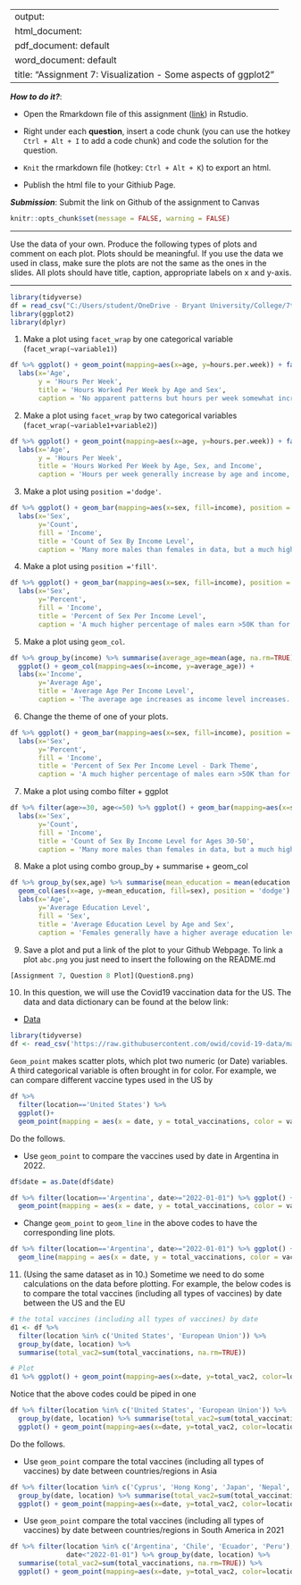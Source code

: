 
---
output: 
  html_document:
  pdf_document: default
  word_document: default
title: "Assignment 7: Visualization - Some aspects of ggplot2"
---

***How to do it?***: 

- Open the Rmarkdown file of this assignment ([link](assignment7.Rmd)) in Rstudio. 

- Right under each **question**, insert  a code chunk (you can use the hotkey `Ctrl + Alt + I` to add a code chunk) and code the solution for the question. 

- `Knit` the rmarkdown file (hotkey: `Ctrl + Alt + K`) to export an html.  

-  Publish the html file to your Githiub Page. 

***Submission***: Submit the link on Github of the assignment to Canvas

```r
knitr::opts_chunk$set(message = FALSE, warning = FALSE)
```

-------

Use the data of your own.  Produce the following types of plots and comment on each plot. Plots should be meaningful. If you use the data we used in class, make sure the plots are not the same as the ones in the slides. All plots should have title, caption, appropriate labels on x and y-axis. 

-------

```r
library(tidyverse)
df = read_csv("C:/Users/student/OneDrive - Bryant University/College/7th Semester/R/adult_census.csv")
library(ggplot2)
library(dplyr)
```

1. Make a plot using `facet_wrap` by one categorical variable (`facet_wrap(~variable1)`)

```r
df %>% ggplot() + geom_point(mapping=aes(x=age, y=hours.per.week)) + facet_wrap(~sex) +
  labs(x='Age', 
       y = 'Hours Per Week', 
       title = 'Hours Worked Per Week by Age and Sex', 
       caption = 'No apparent patterns but hours per week somewhat increase by age, and males generally work more hours than females.')
```

2. Make a plot using `facet_wrap` by two categorical variables (`facet_wrap(~variable1+variable2)`)

```r
df %>% ggplot() + geom_point(mapping=aes(x=age, y=hours.per.week)) + facet_wrap(~sex+income) +
  labs(x='Age', 
       y = 'Hours Per Week', 
       title = 'Hours Worked Per Week by Age, Sex, and Income', 
       caption = 'Hours per week generally increase by age and income, and males somewhat seem to work more hours than females.')
```

3. Make a plot using `position ='dodge'`.

```r
df %>% ggplot() + geom_bar(mapping=aes(x=sex, fill=income), position = 'dodge') +
  labs(x='Sex', 
       y='Count',
       fill = 'Income', 
       title = 'Count of Sex By Income Level', 
       caption = 'Many more males than females in data, but a much higher percentage of males earn >50K than for females.')
```

4. Make a plot using `position ='fill'`. 

```r
df %>% ggplot() + geom_bar(mapping=aes(x=sex, fill=income), position = 'fill') +
  labs(x='Sex', 
       y='Percent',
       fill = 'Income', 
       title = 'Percent of Sex Per Income Level', 
       caption = 'A much higher percentage of males earn >50K than for females.')
```

5. Make a plot using `geom_col`.

```r
df %>% group_by(income) %>% summarise(average_age=mean(age, na.rm=TRUE)) %>% 
  ggplot() + geom_col(mapping=aes(x=income, y=average_age)) + 
  labs(x='Income', 
       y='Average Age',
       title = 'Average Age Per Income Level', 
       caption = 'The average age increases as income level increases.')
```

6. Change the theme of one of your plots. 

```r
df %>% ggplot() + geom_bar(mapping=aes(x=sex, fill=income), position = 'fill') + theme_dark() +
  labs(x='Sex', 
       y='Percent',
       fill = 'Income', 
       title = 'Percent of Sex Per Income Level - Dark Theme', 
       caption = 'A much higher percentage of males earn >50K than for females.')
```

7. Make a plot using combo filter + ggplot

```r
df %>% filter(age>=30, age<=50) %>% ggplot() + geom_bar(mapping=aes(x=sex, fill=income)) +
  labs(x='Sex', 
       y='Count',
       fill = 'Income', 
       title = 'Count of Sex By Income Level for Ages 30-50', 
       caption = 'Many more males than females in data, but a much higher percentage of males earn >50K than for females.')
```

8. Make a plot using combo group_by + summarise + geom_col

```r
df %>% group_by(sex,age) %>% summarise(mean_education = mean(education.num)) %>% ggplot() +
  geom_col(aes(x=age, y=mean_education, fill=sex), position = 'dodge') +
  labs(x='Age', 
       y='Average Education Level',
       fill = 'Sex', 
       title = 'Average Education Level by Age and Sex', 
       caption = 'Females generally have a higher average education level per age until around age 35 when it changes to males usually having the higher level per age.')
```

9. Save a plot and put a link of the plot to your Github Webpage.  To link a plot `abc.png` you just need to insert the following on the README.md

```r
[Assignment 7, Question 8 Plot](Question8.png)
```

10. In this question, we will use  the Covid19 vaccination data for the US. The data and data dictionary can be found at the below link:

- [Data](https://raw.githubusercontent.com/owid/covid-19-data/master/public/data/vaccinations/vaccinations-by-manufacturer.csv)

```r
library(tidyverse)
df <- read_csv('https://raw.githubusercontent.com/owid/covid-19-data/master/public/data/vaccinations/vaccinations-by-manufacturer.csv')
```

`Geom_point` makes scatter plots, which plot two numeric (or Date) variables. A third categorical variable is often brought in for color. For example, we can compare different vaccine types used in the US by

```r
df %>% 
  filter(location=='United States') %>% 
  ggplot()+
  geom_point(mapping = aes(x = date, y = total_vaccinations, color = vaccine))
```

Do the follows. 

  - Use `geom_point` to compare the vaccines used by date in Argentina in 2022. 

```r
df$date = as.Date(df$date)

df %>% filter(location=='Argentina', date>="2022-01-01") %>% ggplot() + 
  geom_point(mapping = aes(x = date, y = total_vaccinations, color = vaccine))
```

  - Change `geom_point` to `geom_line` in the above codes to have the corresponding line plots. 

```r
df %>% filter(location=='Argentina', date>="2022-01-01") %>% ggplot() + 
  geom_line(mapping = aes(x = date, y = total_vaccinations, color = vaccine))
```

11. (Using the same dataset as in 10.) Sometime we need to do some calculations on the data before plotting. For example, the below codes is to compare the total vaccines (including all types of vaccines) by date between the US and the EU

```r
# the total vaccines (including all types of vaccines) by date
d1 <- df %>% 
  filter(location %in% c('United States', 'European Union')) %>% 
  group_by(date, location) %>% 
  summarise(total_vac2=sum(total_vaccinations, na.rm=TRUE))

# Plot
d1 %>% ggplot() + geom_point(mapping=aes(x=date, y=total_vac2, color=location))
```

Notice that the above codes could be piped in one 

```r
df %>% filter(location %in% c('United States', 'European Union')) %>% 
  group_by(date, location) %>% summarise(total_vac2=sum(total_vaccinations, na.rm=TRUE)) %>% 
  ggplot() + geom_point(mapping=aes(x=date, y=total_vac2, color=location))
```

Do the follows. 

- Use `geom_point` compare the total vaccines (including all types of vaccines) by date between countries/regions in Asia

```r
df %>% filter(location %in% c('Cyprus', 'Hong Kong', 'Japan', 'Nepal', 'South Korea')) %>% 
  group_by(date, location) %>% summarise(total_vac2=sum(total_vaccinations, na.rm=TRUE)) %>% 
  ggplot() + geom_point(mapping=aes(x=date, y=total_vac2, color=location))
```

- Use `geom_point` compare the total vaccines (including all types of vaccines) by date between countries/regions in South America in 2021

```r
df %>% filter(location %in% c('Argentina', 'Chile', 'Ecuador', 'Peru'), date>="2021-01-01",
              date<"2022-01-01") %>% group_by(date, location) %>% 
  summarise(total_vac2=sum(total_vaccinations, na.rm=TRUE)) %>% 
  ggplot() + geom_point(mapping=aes(x=date, y=total_vac2, color=location))
```

